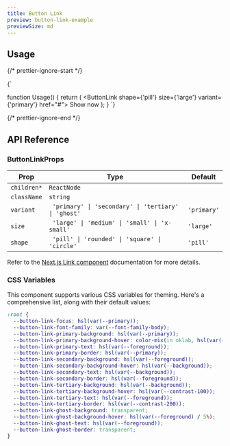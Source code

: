 ```yaml
---
title: Button Link
preview: button-link-example
previewSize: md
---
```


## Usage

{/* prettier-ignore-start */}

<CodeBlock lang="ts">{`

function Usage() {
    return (
        <ButtonLink shape={'pill'} size={'large'} variant={'primary'} href="#">
            Show now
        </ButtonLink>
    );
}
`}
</CodeBlock>

{/* prettier-ignore-end */}

## API Reference

### ButtonLinkProps

| Prop        | Type                                                 | Default     |
| ----------- | ---------------------------------------------------- | ----------- |
| `children*` | `ReactNode`                                          |             |
| `className` | `string`                                             |             |
| `variant`   | ` 'primary' \| 'secondary' \| 'tertiary' \| 'ghost'` | `'primary'` |
| `size`      | ` 'large' \| 'medium' \| 'small' \| 'x-small'`       | `'large'`   |
| `shape`     | ` 'pill' \| 'rounded' \| 'square' \| 'circle'`       | `'pill'`    |

Refer to the [Next.js Link component](https://nextjs.org/docs/pages/api-reference/components/link#reference) documentation for more details.

### CSS Variables

This component supports various CSS variables for theming. Here's a comprehensive list, along
with their default values:

```css
:root {
  --button-link-focus: hsl(var(--primary));
  --button-link-font-family: var(--font-family-body);
  --button-link-primary-background: hsl(var(--primary));
  --button-link-primary-background-hover: color-mix(in oklab, hsl(var(--primary)), white 75%);
  --button-link-primary-text: hsl(var(--foreground));
  --button-link-primary-border: hsl(var(--primary));
  --button-link-secondary-background: hsl(var(--foreground));
  --button-link-secondary-background-hover: hsl(var(--background));
  --button-link-secondary-text: hsl(var(--background));
  --button-link-secondary-border: hsl(var(--foreground));
  --button-link-tertiary-background: hsl(var(--background));
  --button-link-tertiary-background-hover: hsl(var(--contrast-100));
  --button-link-tertiary-text: hsl(var(--foreground));
  --button-link-tertiary-border: hsl(var(--contrast-200));
  --button-link-ghost-background: transparent;
  --button-link-ghost-background-hover: hsl(var(--foreground) / 5%);
  --button-link-ghost-text: hsl(var(--foreground));
  --button-link-ghost-border: transparent;
}
```
